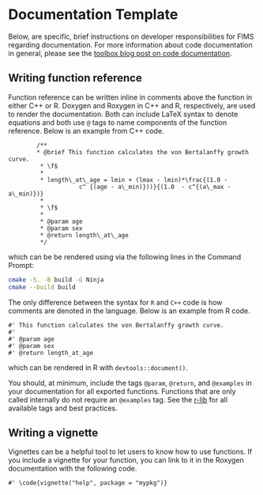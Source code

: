 # Documentation Template

Below, are specific, brief instructions on developer responsibilities for FIMS regarding documentation. For more information about code documentation in general, please see the [toolbox blog post on code documentation](https://noaa-fisheries-integrated-toolbox.github.io/resources/developer%20resources/code-documentation/).

## Writing function reference

Function reference can be written inline in comments above the function in either C++ or R. Doxygen and Roxygen in C++ and R, respectively, are used to render the documentation. Both can include LaTeX syntax to denote equations and both use `@` tags to name components of the function reference. Below is an example from C++ code.

```
        /**
        * @brief This function calculates the von Bertalanffy growth curve.
         * \f$
         *
         * length\_at\_age = lmin + (lmax - lmin)*\frac{(1.0 -
                    c^ {(age - a\_min)}))}{(1.0  - c^{(a\_max - a\_min)})}
         *
         * \f$
         *
         * @param age
         * @param sex
         * @return length\_at\_age
         */
```

which can be be rendered using via the following lines in the Command Prompt:

```bash
cmake -S. -B build -G Ninja
cmake --build build
```

The only difference between the syntax for `R` and `C++` code is how comments are denoted in the language. Below is an example from R code.

```
#' This function calculates the von Bertalanffy growth curve.
#'
#' @param age
#' @param sex
#' @return length_at_age
```

which can be rendered in R with `devtools::document()`.

You should, at minimum, include the tags `@param`, `@return`, and `@examples` in your documentation for all exported functions. Functions that are only called internally do not require an `@examples` tag. See the [r-lib](https://roxygen2.r-lib.org/) for all available tags and best practices.

## Writing a vignette

Vignettes can be a helpful tool to let users to know how to use functions. If you include a vignette for your function, you can link to it in the Roxygen documentation with the following code.

```
#' \code{vignette("help", package = "mypkg")}
```
